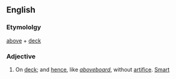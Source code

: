 ==English==

=== Etymololgy ===
[[above]] + [[deck]]

===Adjective===
{{en-adj}}

#On [[deck]]; and [[hence]], like ''[[aboveboard]]'', without [[artifice]]. [[Smart]]